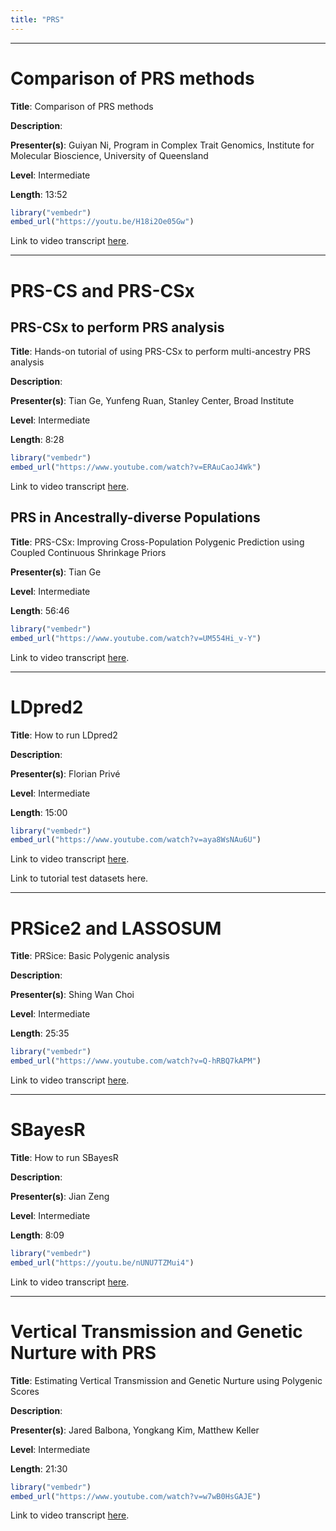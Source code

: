 ```yaml
---
title: "PRS"
---
```


------------------------------------------------------------------------

# Comparison of PRS methods

**Title**: Comparison of PRS methods

**Description**:

**Presenter(s)**: Guiyan Ni, Program in Complex Trait Genomics, Institute for Molecular Bioscience, University of Queensland

**Level**: Intermediate

**Length**: 13:52

```r
library("vembedr")
embed_url("https://youtu.be/H18i2Oe05Gw")
```

Link to video transcript [here](software_prs_transcript.qmd).

------------------------------------------------------------------------

# PRS-CS and PRS-CSx

## PRS-CSx to perform PRS analysis

**Title**: Hands-on tutorial of using PRS-CSx to perform multi-ancestry PRS analysis

**Description**:

**Presenter(s)**: Tian Ge, Yunfeng Ruan, Stanley Center, Broad Institute

**Level**: Intermediate

**Length**: 8:28

```r
library("vembedr")
embed_url("https://www.youtube.com/watch?v=ERAuCaoJ4Wk")
```

Link to video transcript [here](software_prs_transcript.qmd).

## PRS in Ancestrally-diverse Populations

**Title**: PRS-CSx: Improving Cross-Population Polygenic Prediction using Coupled Continuous Shrinkage Priors

**Presenter(s)**: Tian Ge

**Level**: Intermediate

**Length**: 56:46

```r
library("vembedr")
embed_url("https://www.youtube.com/watch?v=UM554Hi_v-Y")
```

Link to video transcript [here](software_prs_transcript.qmd).

------------------------------------------------------------------------

# LDpred2

**Title**: How to run LDpred2

**Description**:

**Presenter(s)**: Florian Privé

**Level**: Intermediate

**Length**: 15:00

```r
library("vembedr")
embed_url("https://www.youtube.com/watch?v=aya8WsNAu6U")
```

Link to video transcript [here](software_prs_transcript.qmd).

Link to tutorial test datasets here.

------------------------------------------------------------------------

# PRSice2 and LASSOSUM

**Title**: PRSice: Basic Polygenic analysis

**Description**:

**Presenter(s)**: Shing Wan Choi

**Level**: Intermediate

**Length**: 25:35

```r
library("vembedr")
embed_url("https://www.youtube.com/watch?v=Q-hRBQ7kAPM")
```

Link to video transcript [here](software_prs_transcript.qmd).

------------------------------------------------------------------------

# SBayesR

**Title**: How to run SBayesR

**Description**:

**Presenter(s)**: Jian Zeng

**Level**: Intermediate

**Length**: 8:09

```r
library("vembedr")
embed_url("https://youtu.be/nUNU7TZMui4")
```

Link to video transcript [here](software_prs_transcript.qmd).

------------------------------------------------------------------------

# Vertical Transmission and Genetic Nurture with PRS

**Title**: Estimating Vertical Transmission and Genetic Nurture using Polygenic Scores

**Description**:

**Presenter(s)**: Jared Balbona, Yongkang Kim, Matthew Keller

**Level**: Intermediate

**Length**: 21:30

```r
library("vembedr")
embed_url("https://www.youtube.com/watch?v=w7wB0HsGAJE")
```

Link to video transcript [here](software_prs_transcript.qmd).

